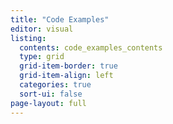```yaml
---
title: "Code Examples"
editor: visual
listing: 
  contents: code_examples_contents
  type: grid
  grid-item-border: true
  grid-item-align: left
  categories: true
  sort-ui: false
page-layout: full
---
```

